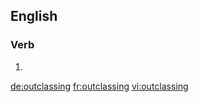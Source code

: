 ==English==

===Verb===
{{head|en|present participle}}

# {{present participle of|outclass|lang=en}}

[[de:outclassing]]
[[fr:outclassing]]
[[vi:outclassing]]